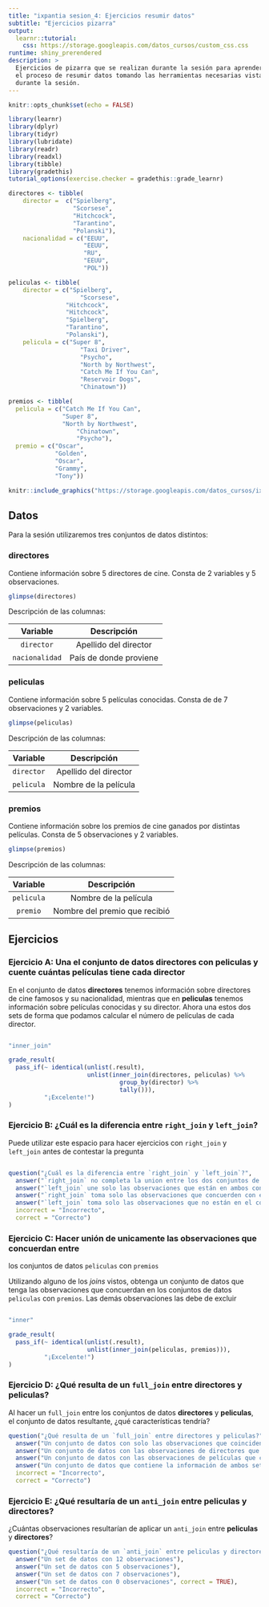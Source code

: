 ```yaml
---
title: "ixpantia sesion_4: Ejercicios resumir datos"
subtitle: "Ejercicios pizarra"
output: 
  learnr::tutorial:
    css: https://storage.googleapis.com/datos_cursos/custom_css.css
runtime: shiny_prerendered
description: >
  Ejercicios de pizarra que se realizan durante la sesión para aprender sobre
  el proceso de resumir datos tomando las herramientas necesarias vistas
  durante la sesión.
---
```


<style>
@import url('https://fonts.googleapis.com/css2?family=Roboto+Mono&family=Roboto+Slab&family=Source+Sans+Pro:wght@300;400&display=swap');

@import url('https://fonts.googleapis.com/css2?family=Lato&display=swap');
</style> 

```r
knitr::opts_chunk$set(echo = FALSE)

library(learnr)
library(dplyr)
library(tidyr)
library(lubridate)
library(readr)
library(readxl)
library(tibble)
library(gradethis)
tutorial_options(exercise.checker = gradethis::grade_learnr)

directores <- tibble(   
    director =  c("Spielberg",
                  "Scorsese",
                  "Hitchcock",
                  "Tarantino",
                  "Polanski"),    
    nacionalidad = c("EEUU",
                     "EEUU",
                     "RU",
                     "EEUU",
                     "POL"))

peliculas <- tibble(    
    director = c("Spielberg",
		            "Scorsese",
                "Hitchcock",
              	"Hitchcock",
                "Spielberg",
                "Tarantino",
                "Polanski"),    
    pelicula = c("Super 8",
    		        "Taxi Driver",
    		        "Psycho",
    		        "North by Northwest",
    		        "Catch Me If You Can",
    		        "Reservoir Dogs",
    		        "Chinatown"))

premios <- tibble(
  pelicula = c("Catch Me If You Can",
               "Super 8",
               "North by Northwest",
    		       "Chinatown",
    		       "Psycho"),
  premio = c("Oscar",
             "Golden",
             "Oscar",
             "Grammy",
             "Tony"))
```

```r
knitr::include_graphics("https://storage.googleapis.com/datos_cursos/ixpantia_logo.png")  
```

## Datos

Para la sesión utilizaremos tres conjuntos de datos distintos:

### **directores**

Contiene información sobre 5 directores de cine. Consta de 2 variables y 5 observaciones.
```r
glimpse(directores)
```

Descripción de las columnas:

| Variable   | Descripción                      |
|:----------:|:--------------------------------:|
| `director`    | Apellido del director  |
| `nacionalidad`  |  País de donde proviene |

### **peliculas**

Contiene información sobre 5 películas conocidas. Consta de de 7 observaciones y 2 variables. 
```r
glimpse(peliculas)
```

Descripción de las columnas:

| Variable   | Descripción                      |
|:----------:|:--------------------------------:|
| `director`    | Apellido del director  |
| `pelicula`     | Nombre de la película |

### **premios**

Contiene información sobre los premios de cine ganados por distintas películas. Consta de 5 observaciones y 2 variables. 
```r
glimpse(premios)
```

Descripción de las columnas:

| Variable   | Descripción                      |
|:----------:|:--------------------------------:|
| `pelicula`    | Nombre de la película |
| `premio`     |  Nombre del premio que recibió |

## Ejercicios

### Ejercicio A: Una el conjunto de datos **directores** con **peliculas** y cuente cuántas películas tiene cada director

En el conjunto de datos **directores** tenemos información sobre directores de cine famosos y su nacionalidad, mientras que en **peliculas** tenemos información sobre películas conocidas y su director. Ahora una estos dos sets de forma que podamos calcular el número de películas de cada director. 
```r

```

```r
"inner_join"
```

```r
grade_result(
  pass_if(~ identical(unlist(.result),
                      unlist(inner_join(directores, peliculas) %>% 
                               group_by(director) %>%
                               tally())),
          "¡Excelente!")
)
```

### Ejercicio B: ¿Cuál es la diferencia entre `right_join` y `left_join`?

Puede utilizar este espacio para hacer ejercicios con `right_join` y `left_join` antes de contestar la pregunta
```r

```

```r
question("¿Cuál es la diferencia entre `right_join` y `left_join`?",
  answer("`right_join` no completa la union entre los dos conjuntos de datos"),
  answer("`left_join` une solo las observaciones que están en ambos conjuntos de datos"),
  answer("`right_join` toma solo las observaciones que concuerden con el conjunto de datos de la derecha", correct = TRUE),
  answer("`left_join` toma solo las observaciones que no están en el conjunto de la izquierda"),
  incorrect = "Incorrecto",
  correct = "Correcto")
```

### Ejercicio C: Hacer unión de unicamente las observaciones que concuerdan entre
los conjuntos de datos `peliculas` con `premios`

Utilizando alguno de los *joins* vistos, obtenga un conjunto de datos que tenga
las observaciones que concuerdan en los conjuntos de datos `peliculas` con 
`premios`. Las demás observaciones las debe de excluir
```r

```

```r
"inner"
```

```r
grade_result(
  pass_if(~ identical(unlist(.result), 
                      unlist(inner_join(peliculas, premios))),
          "¡Excelente!")
)
```

### Ejercicio D: ¿Qué resulta de un `full_join` entre **directores** y **peliculas**?

Al hacer un `full_join` entre los conjuntos de datos **directores** y 
**peliculas**, el conjunto de datos resultante, ¿qué características tendría?

```r
question("¿Qué resulta de un `full_join` entre directores y peliculas?",
  answer("Un conjunto de datos con solo las observaciones que coinciden en ambos casos"),
  answer("Un conjunto de datos con las observaciones de directores que coinciden en películas"),
  answer("Un conjunto de datos con las observaciones de películas que coinciden en directores"),
  answer("Un conjunto de datos que contiene la información de ambos sets", correct = TRUE),
  incorrect = "Incorrecto",
  correct = "Correcto")
```

### Ejercicio E: ¿Qué resultaría de un `anti_join` entre **peliculas** y **directores**? 

¿Cuántas observaciones resultarían de aplicar un `anti_join` entre **peliculas** y **directores**?
```r
question("¿Qué resultaría de un `anti_join` entre peliculas y directores? ",
  answer("Un set de datos con 12 observaciones"),
  answer("Un set de datos con 5 observaciones"),
  answer("Un set de datos con 7 observaciones"),
  answer("Un set de datos con 0 observaciones", correct = TRUE),
  incorrect = "Incorrecto",
  correct = "Correcto")
```

